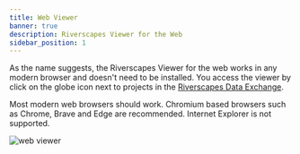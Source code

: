 ```yaml
---
title: Web Viewer
banner: true
description: Riverscapes Viewer for the Web
sidebar_position: 1
---
```


As the name suggests, the Riverscapes Viewer for the web works in any modern  browser and doesn't need to be installed. You access the viewer by click on the globe icon next to projects in the [Riverscapes Data Exchange](https://data.riverscapes.net).

Most modern web browsers should work. Chromium based browsers such as Chrome, Brave and Edge are recommended. Internet Explorer is not supported.

![web viewer](/images/webviewer/web_viewer.png)
